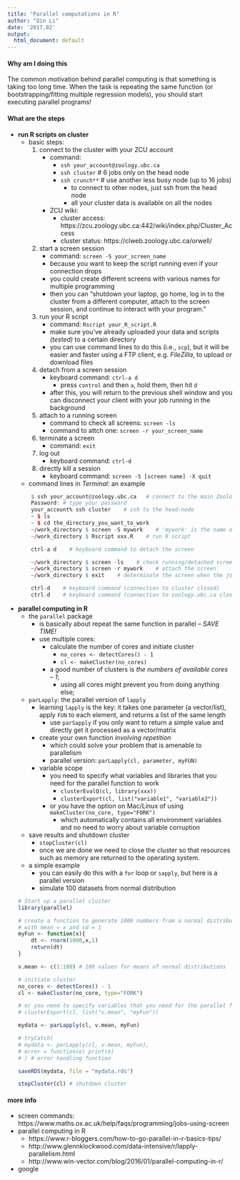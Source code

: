 ```yaml
---
title: "Parallel computations in R"
author: "Qin Li"
date: '2017.02'
output:
  html_document: default
---
```



#### Why am I doing this

The common motivation behind parallel computing is that something is taking too long time. When the task is repeating the same function (or bootstrapping/fitting multiple regression models), you should start executing parallel programs!


#### What are the steps

- **run R scripts on cluster**
    - basic steps:
        1. connect to the cluster with your ZCU account
            - command: 
                - `ssh your_account@zoology.ubc.ca`
                - `ssh cluster` # 6 jobs only on the head node
                - `ssh crunch**` # use another less busy node (up to 16 jobs)
                  - to connect to other nodes, just ssh <nodename> from the head node
                  - all your cluster data is available on all the nodes
            - ZCU wiki:
                - cluster access: https://zcu.zoology.ubc.ca:442/wiki/index.php/Cluster_Access
                - cluster status: https://clweb.zoology.ubc.ca/orwell/
        2. start a screen session
            - command: `screen -S your_screen_name` 
            - because you want to keep the script running even if your connection drops
            - you could create different screens with various names for multiple programming
            - then you can "shutdown your laptop, go home, log in to the cluster from a different computer, attach to the screen session, and continue to interact with your program."
        3. run your R script
            - command: `Rscript your_R_script.R`
            - make sure you've already uploaded your data and scripts *(tested)* to a certain directory
            - you can use command lines to do this (i.e., `scp`), but it will be easier and faster using a FTP client, e.g. *FileZilla*, to upload or download files
        4. detach from a screen session
            - keyboard command: `ctrl-a d`
                - press `control` and then `a`, hold them, then hit `d`
            - after this, you will return to the previous shell window and you can disconnect your client with your job running in the background
        5. attach to a running  screen
            - command to check all screens: `screen -ls`
            - command to attch one: `screen -r your_screen_name`
        6. terminate a screen
            - command: `exit`
        7. log out
            - keyboard command: `ctrl-d`
        8. directly kill a session
            - keyboard command: `screen -S [screen name] -X quit`
    
    - command lines in *Terminal*: an example
    
    ```r
        $ ssh your_account@zoology.ubc.ca   # connect to the main Zoology server
        Password: # type your password
        your_account% ssh cluster    # ssh to the head-node
        ~ $ ls
        ~ $ cd the_directory_you_want_to_work
        ~/work_directory $ screen -S mywork    # 'mywork' is the name of the screen
        ~/work_directory $ Rscript xxx.R    # run R script
        
        ctrl-a d    # keyboard command to detach the screen
        
        ~/work_directory $ screen -ls    # check running/detached screens
        ~/work_directory $ screen -r mywork    # attach the screen
        ~/work_directory $ exit    # determinate the screen when the job is done
        
        ctrl-d    # keyboard command (connection to cluster closed)
        ctrl-d    # keyboard command (connection to zoology.ubc.ca closed)
    ```
        
- **parallel computing in R**
    - the `parallel` package
        - is basically about repeat the same function in parallel -- *SAVE TIME!*
        - use multiple cores:
            - calculate the number of cores and initiate cluster
                - `no_cores <- detectCores() - 1`
                - `cl <- makeCluster(no_cores)`
            - a good number of clusters is *the numbers of available cores – 1*;
                - using all cores might prevent you from doing anything else;
        
    - `parLapply`: the parallel version of `lapply`
        - learning `lapply` is the key: it takes one parameter (a vector/list), apply `FUN` to each element, and returns a list of the same length
            - use `parSapply` if you only want to return a simple value and directly get it processed as a vector/matrix
        - create your own function *involving repetition*
            - which could solve your problem that is amenable to parallelism
            - parallel version: `parLapply(cl, parameter, myFUN)`
        - variable scope
            - you need to specify what variables and libraries that you need for the parallel function to work
                - `clusterEvalQ(cl, library(xxx))`
                - `clusterExport(cl, list("variable1", "variable2"))`
            - or you have the option on Mac/Linux of using `makeCluster(no_core, type="FORK")`
                -  which automatically contains all environment variables and no need to worry about variable corruption
            
    - save results and shutdown cluster
        - `stopCluster(cl)`
        - once we are done we need to close the cluster so that resources such as memory are returned to the operating system.
    
    - a simple example
        - you can easily do this with a `for` loop or `sapply`, but here is a parallel version
        - simulate 100 datasets from normal distribution
        
    ```r
    # Start up a parallel cluster
    library(parallel)
    
    # create a function to generate 1000 numbers from a normal distribution 
    # with mean = x and sd = 1
    myFun <- function(x){
        dt <- rnorm(1000,x,1)
        return(dt)
    }
    
    v.mean <- c(1:100) # 100 values for means of normal distributions
    
    # initiate cluster
    no_cores <- detectCores() - 1
    cl <- makeCluster(no_core, type="FORK")
    
    # or you need to specify variables that you need for the parallel function to work
    # clusterExport(cl, list("v.mean", "myFun"))
    
    mydata <- parLapply(cl, v.mean, myFun)
    
    # tryCatch(
    # mydata <- parLapply(cl, v.mean, myFun),
    # error = function(e) print(e)
    # ) # error handling function
    
    saveRDS(mydata, file = "mydata.rds")

    stopCluster(cl) # shutdown cluster
    ```

#### more info

- screen commands: https://www.maths.ox.ac.uk/help/faqs/programming/jobs-using-screen
- parallel computing in R
    - https://www.r-bloggers.com/how-to-go-parallel-in-r-basics-tips/
    - http://www.glennklockwood.com/data-intensive/r/lapply-parallelism.html
    - http://www.win-vector.com/blog/2016/01/parallel-computing-in-r/
- google
